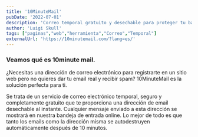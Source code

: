 ```yaml
---
title: '10MinuteMail'
pubDate: '2022-07-01'
description: 'Correo temporal gratuito y desechable para proteger tu bandeja de entrada del spam y registros no deseados.'
author: 'Luigi Skull'
tags: ["paginas","web","herramienta","Correo","Temporal"]
externalUrl: 'https://10minutemail.com/?lang=es/' 
---
```



### Veamos qué es 10minute mail.


¿Necesitas una dirección de correo electrónico para registrarte en un sitio web pero no quieres dar tu email real y recibir spam? 10MinuteMail es la solución perfecta para ti.

Se trata de un servicio de correo electrónico temporal, seguro y completamente gratuito que te proporciona una dirección de email desechable al instante. Cualquier mensaje enviado a esta dirección se mostrará en nuestra bandeja de entrada online. Lo mejor de todo es que tanto los emails como la dirección misma se autodestruyen automáticamente después de 10 minutos.
